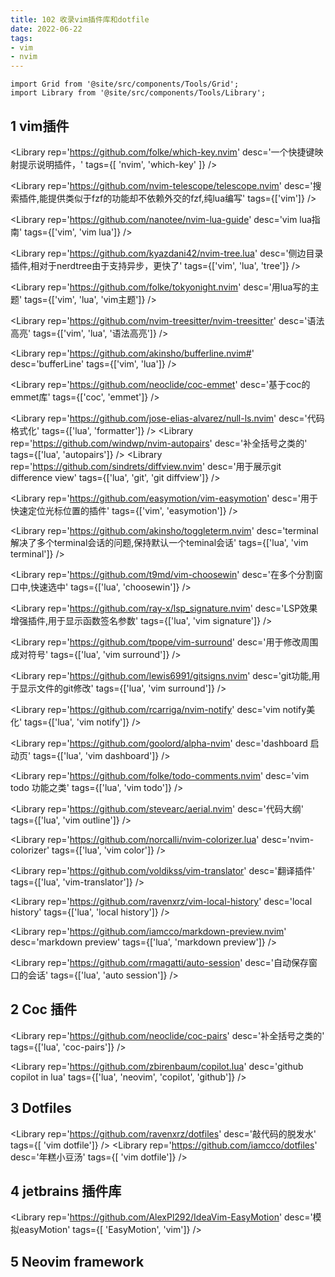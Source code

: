 ```yaml
---
title: 102 收录vim插件库和dotfile
date: 2022-06-22
tags:
- vim
- nvim
---
```



```mdx-code-block
import Grid from '@site/src/components/Tools/Grid';
import Library from '@site/src/components/Tools/Library';
```

## 1 vim插件
<Grid>

<Library
rep='https://github.com/folke/which-key.nvim'
desc='一个快捷键映射提示说明插件，'
tags={[ 'nvim', 'which-key' ]}
/>

<Library
rep='https://github.com/nvim-telescope/telescope.nvim'
desc='搜索插件,能提供类似于fzf的功能却不依赖外交的fzf,纯lua编写'
tags={['vim']}
/>

<Library
rep='https://github.com/nanotee/nvim-lua-guide'
desc='vim lua指南'
tags={['vim', 'vim lua']}
/>

<Library
rep='https://github.com/kyazdani42/nvim-tree.lua'
desc='侧边目录插件,相对于nerdtree由于支持异步，更快了'
tags={['vim', 'lua', 'tree']}
/>

<Library
rep='https://github.com/folke/tokyonight.nvim'
desc='用lua写的主题'
tags={['vim', 'lua', 'vim主题']}
/>

<Library
rep='https://github.com/nvim-treesitter/nvim-treesitter'
desc='语法高亮'
tags={['vim', 'lua', '语法高亮']}
/>

<Library
rep='https://github.com/akinsho/bufferline.nvim#'
desc='bufferLine'
tags={['vim', 'lua']}
/>

<Library
rep='https://github.com/neoclide/coc-emmet'
desc='基于coc的emmet库'
tags={['coc', 'emmet']}
/>

<Library
rep='https://github.com/jose-elias-alvarez/null-ls.nvim'
desc='代码格式化'
tags={['lua', 'formatter']}
/>
<Library
rep='https://github.com/windwp/nvim-autopairs'
desc='补全括号之类的'
tags={['lua', 'autopairs']}
/>
<Library
rep='https://github.com/sindrets/diffview.nvim'
desc='用于展示git difference view'
tags={['lua', 'git', 'git diffview']}
/>

<Library
rep='https://github.com/easymotion/vim-easymotion'
desc='用于快速定位光标位置的插件'
tags={['vim', 'easymotion']}
/>

<Library
rep='https://github.com/akinsho/toggleterm.nvim'
desc='terminal 解决了多个terminal会话的问题,保持默认一个teminal会话'
tags={['lua', 'vim terminal']}
/>

<Library
rep='https://github.com/t9md/vim-choosewin'
desc='在多个分割窗口中,快速选中'
tags={['lua', 'choosewin']}
/>

<Library
rep='https://github.com/ray-x/lsp_signature.nvim'
desc='LSP效果增强插件,用于显示函数签名参数'
tags={['lua', 'vim signature']}
/>

<Library
rep='https://github.com/tpope/vim-surround'
desc='用于修改周围成对符号'
tags={['lua', 'vim surround']}
/>

<Library
rep='https://github.com/lewis6991/gitsigns.nvim'
desc='git功能,用于显示文件的git修改'
tags={['lua', 'vim surround']}
/>

<Library
rep='https://github.com/rcarriga/nvim-notify'
desc='vim notify美化'
tags={['lua', 'vim notify']}
/>

<Library
rep='https://github.com/goolord/alpha-nvim'
desc='dashboard 启动页'
tags={['lua', 'vim dashboard']}
/>

<Library
rep='https://github.com/folke/todo-comments.nvim'
desc='vim todo 功能之类'
tags={['lua', 'vim todo']}
/>

<Library
rep='https://github.com/stevearc/aerial.nvim'
desc='代码大纲'
tags={['lua', 'vim outline']}
/>

<Library
rep='https://github.com/norcalli/nvim-colorizer.lua'
desc='nvim-colorizer'
tags={['lua', 'vim color']}
/>

<Library
rep='https://github.com/voldikss/vim-translator'
desc='翻译插件'
tags={['lua', 'vim-translator']}
/>

<Library
rep='https://github.com/ravenxrz/vim-local-history'
desc='local history'
tags={['lua', 'local history']}
/>

<Library
rep='https://github.com/iamcco/markdown-preview.nvim'
desc='markdown preview'
tags={['lua', 'markdown preview']}
/>

<Library
rep='https://github.com/rmagatti/auto-session'
desc='自动保存窗口的会话'
tags={['lua', 'auto session']}
/>

</Grid>

## 2 Coc 插件

<Grid>

<Library
rep='https://github.com/neoclide/coc-pairs'
desc='补全括号之类的'
tags={['lua', 'coc-pairs']}
/>

<Library
rep='https://github.com/zbirenbaum/copilot.lua'
desc='github copilot in lua'
tags={['lua', 'neovim', 'copilot', 'github']}
/>

</Grid>





## 3 Dotfiles

<Grid>

<Library
rep='https://github.com/ravenxrz/dotfiles'
desc='敲代码的脱发水'
tags={[ 'vim dotfile']}
/>
<Library
rep='https://github.com/iamcco/dotfiles'
desc='年糕小豆汤'
tags={[ 'vim dotfile']}
/>

</Grid>


## 4 jetbrains 插件库

<Grid>

<Library
rep='https://github.com/AlexPl292/IdeaVim-EasyMotion'
desc='模拟easyMotion'
tags={[ 'EasyMotion', 'vim']}
/>

</Grid>

## 5 Neovim framework

<Grid>
<Library
rep='https://github.com/AstroNvim/AstroNvim'
desc='A neovim framework'
tags={[ 'lazy vim', 'neovim']}
/>

</Grid>
